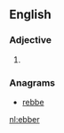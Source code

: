 ==English==

===Adjective===
{{head|en|adjective comparative form}}

# {{en-comparative of|ebb}}

===Anagrams===
* [[rebbe#English|rebbe]]

[[nl:ebber]]